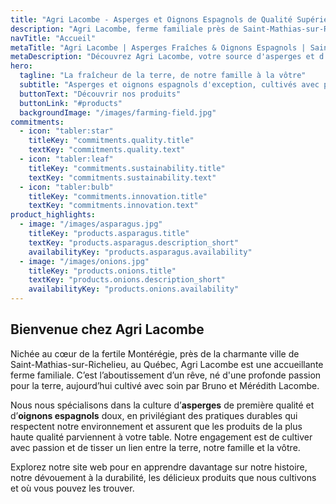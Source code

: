 ```yaml
---
title: "Agri Lacombe - Asperges et Oignons Espagnols de Qualité Supérieure"
description: "Agri Lacombe, ferme familiale près de Saint-Mathias-sur-Richelieu, Québec, spécialisée dans la culture durable d'asperges et d'oignons espagnols frais et de haute qualité."
navTitle: "Accueil"
metaTitle: "Agri Lacombe | Asperges Fraîches & Oignons Espagnols | Saint-Mathias-sur-Richelieu, QC"
metaDescription: "Découvrez Agri Lacombe, votre source d'asperges et d'oignons espagnols de première qualité, cultivés de manière durable. Situés près de Saint-Mathias-sur-Richelieu, Québec, nous sommes dédiés à la fraîcheur, de notre famille à la vôtre."
hero:
  tagline: "La fraîcheur de la terre, de notre famille à la vôtre"
  subtitle: "Asperges et oignons espagnols d'exception, cultivés avec passion et respect à Saint-Mathias-sur-Richelieu, Québec."
  buttonText: "Découvrir nos produits"
  buttonLink: "#products"
  backgroundImage: "/images/farming-field.jpg"
commitments:
  - icon: "tabler:star"
    titleKey: "commitments.quality.title"
    textKey: "commitments.quality.text"
  - icon: "tabler:leaf"
    titleKey: "commitments.sustainability.title"
    textKey: "commitments.sustainability.text"
  - icon: "tabler:bulb"
    titleKey: "commitments.innovation.title"
    textKey: "commitments.innovation.text"
product_highlights:
  - image: "/images/asparagus.jpg"
    titleKey: "products.asparagus.title"
    textKey: "products.asparagus.description_short" 
    availabilityKey: "products.asparagus.availability"
  - image: "/images/onions.jpg"
    titleKey: "products.onions.title"
    textKey: "products.onions.description_short" 
    availabilityKey: "products.onions.availability"
---
```


## Bienvenue chez Agri Lacombe

Nichée au cœur de la fertile Montérégie, près de la charmante ville de Saint-Mathias-sur-Richelieu, au Québec, Agri Lacombe est une accueillante ferme familiale. C’est l’aboutissement d’un rêve, né d'une profonde passion pour la terre, aujourd’hui cultivé avec soin par Bruno et Mérédith Lacombe.

Nous nous spécialisons dans la culture d’**asperges** de première qualité et d’**oignons espagnols** doux, en privilégiant des pratiques durables qui respectent notre environnement et assurent que les produits de la plus haute qualité parviennent à votre table. Notre engagement est de cultiver avec passion et de tisser un lien entre la terre, notre famille et la vôtre.

Explorez notre site web pour en apprendre davantage sur notre histoire, notre dévouement à la durabilité, les délicieux produits que nous cultivons et où vous pouvez les trouver.